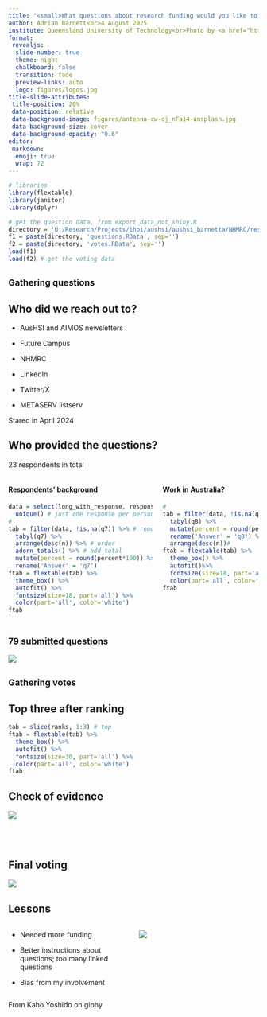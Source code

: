 ```yaml
---
title: "<small>What questions about research funding would you like to see answered by research?</small>"
author: Adrian Barnett<br>4 August 2025
institute: Queensland University of Technology<br>Photo by <a href="https://unsplash.com/@antenna?utm_content=creditCopyText&utm_medium=referral&utm_source=unsplash">Antenna</a> on <a href="https://unsplash.com/photos/people-meeting-in-room-cw-cj_nFa14?utm_content=creditCopyText&utm_medium=referral&utm_source=unsplash">Unsplash</a>
format:
 revealjs: 
  slide-number: true
  theme: night
  chalkboard: false
  transition: fade
  preview-links: auto
  logo: figures/logos.jpg
title-slide-attributes:
 title-position: 20%
 data-position: relative
 data-background-image: figures/antenna-cw-cj_nFa14-unsplash.jpg
 data-background-size: cover
 data-background-opacity: "0.6"
editor: 
 markdown: 
  emoji: true
  wrap: 72
---
```


```r
# libraries
library(flextable)
library(janitor)
library(dplyr)

# get the question data, from export_data_not_shiny.R
directory = 'U:/Research/Projects/ihbi/aushsi/aushsi_barnetta/NHMRC/research_on_research/research_prioritisation/data/'
f1 = paste(directory, 'questions.RData', sep='')
f2 = paste(directory, 'votes.RData', sep='')
load(f1)
load(f2) # get the voting data
```


## <small>Gathering questions</small>{background-image='figures/submit_questions.jpg' background-size='cover'}

## Who did we reach out to?

* AusHSI and AIMOS newsletters

* Future Campus

* NHMRC

* LinkedIn

* Twitter/X

* METASERV listserv

Stared in April 2024

## Who provided the questions?

23 respondents in total

:::: {.columns}
::: {.column width="60%"}

#### Respondents' background

```r
data = select(long_with_response, response_id, q7, q8) %>%
  unique() # just one response per person 
# 
tab = filter(data, !is.na(q7)) %>% # remove missing
  tabyl(q7) %>%
  arrange(desc(n)) %>% # order
  adorn_totals() %>% # add total
  mutate(percent = round(percent*100)) %>%
  rename('Answer' = 'q7') 
ftab = flextable(tab) %>%
  theme_box() %>%
  autofit() %>%
  fontsize(size=18, part='all') %>%
  color(part='all', color='white')
ftab
```


:::

::: {.column width="40%"}

#### Work in Australia?

```r
# 
tab = filter(data, !is.na(q8)) %>% # remove missing
  tabyl(q8) %>%
  mutate(percent = round(percent*100)) %>%
  rename('Answer' = 'q8') %>%
  arrange(desc(n))# 
ftab = flextable(tab) %>%
  theme_box() %>%
  autofit()%>%
  fontsize(size=18, part='all') %>%
  color(part='all', color='white')
ftab
```

:::

::::

## <small>79 submitted questions</small>{background-color='white'}

<!--- from wordcloud.R in shiny folder --->

![](figures/wordcloud.jpg){fig-align="center"}

## <small>Gathering votes</small>{background-image='figures/rank_questions.jpg' background-size='cover'}

## Top three after ranking

```r
tab = slice(ranks, 1:3) # top 
ftab = flextable(tab) %>%
  theme_box() %>%
  autofit() %>%
  fontsize(size=30, part='all') %>%
  color(part='all', color='white')
ftab
```

## Check of evidence

![](figures/pico.png)

## <small style="color:transparent">In person meeting</small>{background-image='figures/photo_of_day.jpg' background-size='cover'}

## Final voting{background-color='white'}

![](figures/final_rank.jpg)

## Lessons{background-color='#82d895'}

:::: columns
::: {.column width="50%"}
* Needed more funding

* Better instructions about questions; too many linked questions

* Bias from my involvement
:::
  
::: {.column width="50%"}
![](https://media4.giphy.com/media/v1.Y2lkPTc5MGI3NjExZTBtZDhvYnF0N3c0bnhyeXBvazR4eHVndXB3OTQyamhqYzUyMnozbCZlcD12MV9pbnRlcm5hbF9naWZfYnlfaWQmY3Q9Zw/xT9DgosbbtABTF3MyI/giphy.gif)
:::
::::
  
:::: aside
From Kaho Yoshido on giphy
::::

